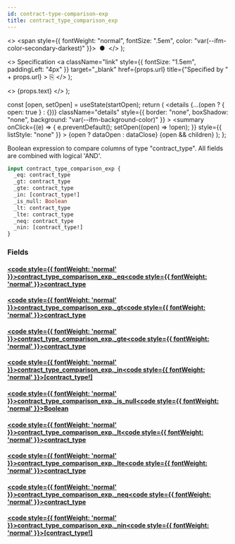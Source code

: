 ```yaml
---
id: contract-type-comparison-exp
title: contract_type_comparison_exp
---
```


<head>
  <meta content="noindex" name="robots" />
  <meta charset="utf-8" />
</head>

  <>
    <span style={{ fontWeight: "normal", fontSize: ".5em", color: "var(--ifm-color-secondary-darkest)" }}>
      &nbsp;●&nbsp;
    </span>
  </>
);

  <>
    Specification
    <a
      className="link"
      style={{ fontSize: "1.5em", paddingLeft: "4px" }}
      target="_blank"
      href={props.url}
      title={"Specified by " + props.url}
    >
      ⎘
    </a>
  </>
);

  <>
    <span className={props.class}>{props.text}</span>
  </>
);


  const [open, setOpen] = useState(startOpen);
  return (
    <details
      {...(open ? { open: true } : {})}
      className="details"
      style={{ border: "none", boxShadow: "none", background: "var(--ifm-background-color)" }}
    >
      <summary
        onClick={(e) => {
          e.preventDefault();
          setOpen((open) => !open);
        }}
        style={{ listStyle: "none" }}
      >
        {open ? dataOpen : dataClose}
      </summary>
      {open && children}
    </details>
  );
};

Boolean expression to compare columns of type "contract_type". All fields are combined with logical 'AND'.

```graphql
input contract_type_comparison_exp {
  _eq: contract_type
  _gt: contract_type
  _gte: contract_type
  _in: [contract_type!]
  _is_null: Boolean
  _lt: contract_type
  _lte: contract_type
  _neq: contract_type
  _nin: [contract_type!]
}
```

### Fields

#### [<code style={{ fontWeight: 'normal' }}>contract_type_comparison_exp.<b>\_eq</b></code>](#)<Bullet />[<code style={{ fontWeight: 'normal' }}><b>contract_type</b></code>](/docs/api/flow/graphql/envio/scalars/contract-type.mdx) <Badge class="badge badge--secondary " text="scalar"/>

#### [<code style={{ fontWeight: 'normal' }}>contract_type_comparison_exp.<b>\_gt</b></code>](#)<Bullet />[<code style={{ fontWeight: 'normal' }}><b>contract_type</b></code>](/docs/api/flow/graphql/envio/scalars/contract-type.mdx) <Badge class="badge badge--secondary " text="scalar"/>

#### [<code style={{ fontWeight: 'normal' }}>contract_type_comparison_exp.<b>\_gte</b></code>](#)<Bullet />[<code style={{ fontWeight: 'normal' }}><b>contract_type</b></code>](/docs/api/flow/graphql/envio/scalars/contract-type.mdx) <Badge class="badge badge--secondary " text="scalar"/>

#### [<code style={{ fontWeight: 'normal' }}>contract_type_comparison_exp.<b>\_in</b></code>](#)<Bullet />[<code style={{ fontWeight: 'normal' }}><b>[contract_type!]</b></code>](/docs/api/flow/graphql/envio/scalars/contract-type.mdx) <Badge class="badge badge--secondary " text="list"/> <Badge class="badge badge--secondary " text="scalar"/>

#### [<code style={{ fontWeight: 'normal' }}>contract_type_comparison_exp.<b>\_is_null</b></code>](#)<Bullet />[<code style={{ fontWeight: 'normal' }}><b>Boolean</b></code>](/docs/api/flow/graphql/envio/scalars/boolean.mdx) <Badge class="badge badge--secondary " text="scalar"/>

#### [<code style={{ fontWeight: 'normal' }}>contract_type_comparison_exp.<b>\_lt</b></code>](#)<Bullet />[<code style={{ fontWeight: 'normal' }}><b>contract_type</b></code>](/docs/api/flow/graphql/envio/scalars/contract-type.mdx) <Badge class="badge badge--secondary " text="scalar"/>

#### [<code style={{ fontWeight: 'normal' }}>contract_type_comparison_exp.<b>\_lte</b></code>](#)<Bullet />[<code style={{ fontWeight: 'normal' }}><b>contract_type</b></code>](/docs/api/flow/graphql/envio/scalars/contract-type.mdx) <Badge class="badge badge--secondary " text="scalar"/>

#### [<code style={{ fontWeight: 'normal' }}>contract_type_comparison_exp.<b>\_neq</b></code>](#)<Bullet />[<code style={{ fontWeight: 'normal' }}><b>contract_type</b></code>](/docs/api/flow/graphql/envio/scalars/contract-type.mdx) <Badge class="badge badge--secondary " text="scalar"/>

#### [<code style={{ fontWeight: 'normal' }}>contract_type_comparison_exp.<b>\_nin</b></code>](#)<Bullet />[<code style={{ fontWeight: 'normal' }}><b>[contract_type!]</b></code>](/docs/api/flow/graphql/envio/scalars/contract-type.mdx) <Badge class="badge badge--secondary " text="list"/> <Badge class="badge badge--secondary " text="scalar"/>
